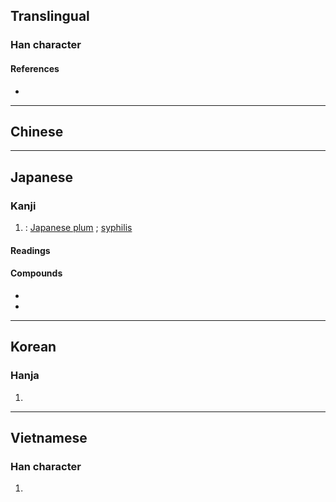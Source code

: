 {{also|梅}}
{{character info}}
==Translingual==

===Han character===
{{Han char|rn=75|rad=木|as=09|sn=13|four=|canj=DTMD|ids=⿰木某}}

====References====
* {{Han ref|kx=0541.150|dkj=15178|dj=0929.050|hdz=21243.020|uh=6973|ud=26995}}

----

==Chinese==
{{zh-see|梅|v}}

----

==Japanese==

===Kanji===
{{ja-kanji|grade=|rs=木09}}

# {{alt form|ja|梅}}: [[Japanese plum]] {{gl|''[[Prunus mume]]''}}; [[syphilis]]

====Readings====
{{ja-readings
|goon=まい, め
|kanon=ばい
|kun=うめ-
}}

====Compounds====
* {{ja-r|楳%図|^うめ%ず}}
* {{ja-r|楳%茂都%流|^うめ%もと%-りゅう}}

----

==Korean==

===Hanja===
{{ko-hanja/new|매}}

# {{rfdef|ko|sort=木09}}

----

==Vietnamese==

===Han character===
{{vi-hantu|[[mõ]], [[mai]]|rs=木09}}

# {{rfdef|vi|sort=木09}}